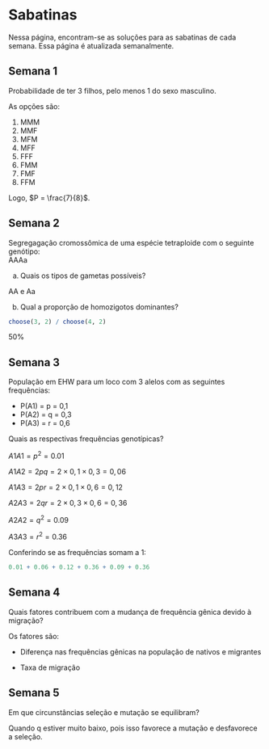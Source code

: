 # Sabatinas {.unnumbered}

Nessa página, encontram-se as soluções para as sabatinas de cada semana. Essa página é atualizada semanalmente.

## Semana 1 {.unnumbered}

Probabilidade de ter 3 filhos, pelo menos 1 do sexo masculino.

As opções são:

1. MMM
2. MMF
3. MFM
4. MFF
5. FFF
6. FMM
7. FMF
8. FFM

Logo, $P = \frac{7}{8}$.


## Semana 2 {.unnumbered}

Segregagação cromossômica de uma espécie tetraploide com o seguinte genótipo: <br /> AAAa


a) Quais os tipos de gametas possíveis?

AA e Aa

b) Qual a proporção de homozigotos dominantes?

```r
choose(3, 2) / choose(4, 2)
```

50%


## Semana 3 {.unnumbered}

População em EHW para um loco com 3 alelos com as seguintes frequências:

- P(A1) = p = 0,1
- P(A2) = q = 0,3
- P(A3) = r = 0,6

Quais as respectivas frequências genotípicas?

$A1A1 = p^2 = 0.01$

$A1A2 = 2pq = 2 \times 0,1 \times 0,3 = 0,06$

$A1A3 = 2pr = 2 \times 0,1 \times 0,6 = 0,12$

$A2A3 = 2qr = 2 \times 0,3 \times 0,6 = 0,36$

$A2A2 = q^2 = 0.09$

$A3A3 = r^2 = 0.36$


Conferindo se as frequências somam a 1:

```r
0.01 + 0.06 + 0.12 + 0.36 + 0.09 + 0.36
```

## Semana 4 {.unnumbered}

Quais fatores contribuem com a mudança de frequência gênica devido à migração?


Os fatores são: 

- Diferença nas frequências gênicas na população de nativos e migrantes

- Taxa de migração

## Semana 5 {.unnumbered}

Em que circunstâncias seleção e mutação se equilibram?

Quando q estiver muito baixo, pois isso favorece a mutação e desfavorece a seleção.

